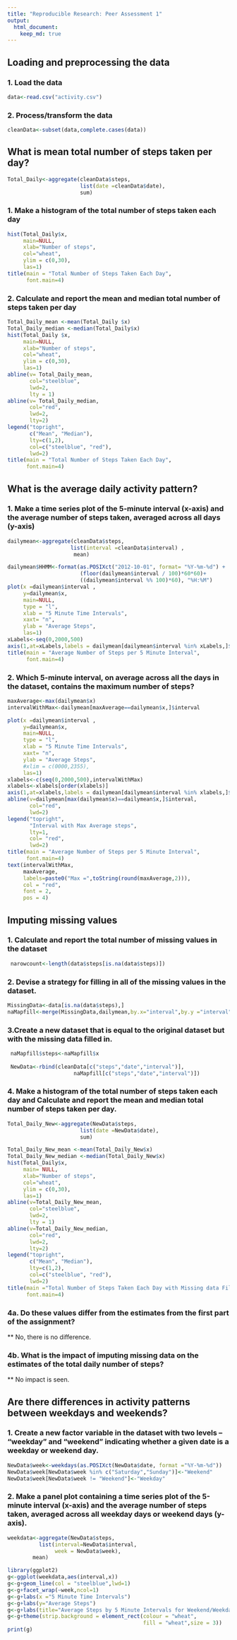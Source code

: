 ```yaml
---
title: "Reproducible Research: Peer Assessment 1"
output: 
  html_document:
    keep_md: true
---
```



## Loading and preprocessing the data

### 1. Load the data
```r
data<-read.csv("activity.csv")
```

### 2. Process/transform the data 
```r
cleanData<-subset(data,complete.cases(data))
```

## What is mean total number of steps taken per day?
```r
Total_Daily<-aggregate(cleanData$steps,
                       list(date =cleanData$date),
                       sum)
```
### 1. Make a histogram of the total number of steps taken each day
```r
hist(Total_Daily$x,
     main=NULL,
     xlab="Number of steps",
     col="wheat",
     ylim = c(0,30),
     las=1)
title(main = "Total Number of Steps Taken Each Day",
      font.main=4)
```

### 2. Calculate and report the mean and median total number of steps taken per day
``` r
Total_Daily_mean <-mean(Total_Daily $x)
Total_Daily_median <-median(Total_Daily$x)
hist(Total_Daily $x,
     main=NULL,
     xlab="Number of steps",
     col="wheat",
     ylim = c(0,30),
     las=1)
abline(v= Total_Daily_mean,
       col="steelblue",
       lwd=2,
       lty = 1)
abline(v= Total_Daily_median,
       col="red",
       lwd=2,
       lty=2)
legend("topright",
       c("Mean", "Median"), 
       lty=c(1,2), 
       col=c("steelblue", "red"), 
       lwd=2)
title(main = "Total Number of Steps Taken Each Day",
      font.main=4)
```

## What is the average daily activity pattern?
### 1. Make a time series plot of the 5-minute interval (x-axis) and the average number of steps taken, averaged across all days (y-axis)

```r
dailymean<-aggregate(cleanData$steps,
                    list(interval =cleanData$interval) ,
                     mean)

dailymean$HHMM<-format(as.POSIXct("2012-10-01", format= "%Y-%m-%d") +
                       (floor(dailymean$interval / 100)*60*60)+
                       ((dailymean$interval %% 100)*60), "%H:%M")
plot(x =dailymean$interval ,
     y=dailymean$x, 
     main=NULL,
     type = "l",
     xlab = "5 Minute Time Intervals",
     xaxt= "n",
     ylab = "Average Steps",
     las=1)
xLabels<-seq(0,2000,500)
axis(1,at=xLabels,labels = dailymean[dailymean$interval %in% xLabels,]$HHMM)
title(main = "Average Number of Steps per 5 Minute Interval",
      font.main=4)

```

### 2. Which 5-minute interval, on average across all the days in the dataset, contains the maximum number of steps?

```r
maxAverage<-max(dailymean$x)
intervalWithMax<-dailymean[maxAverage==dailymean$x,]$interval

plot(x =dailymean$interval ,
     y=dailymean$x, 
     main=NULL,
     type = "l",
     xlab = "5 Minute Time Intervals",
     xaxt= "n",
     ylab = "Average Steps",
     #xlim = c(0000,2355),
     las=1)
xlabels<-c(seq(0,2000,500),intervalWithMax)
xlabels<-xlabels[order(xlabels)]
axis(1,at=xlabels,labels = dailymean[dailymean$interval %in% xlabels,]$HHMM)
abline(v=dailymean[max(dailymean$x)==dailymean$x,]$interval,
       col="red",
       lwd=2)
legend("topright",
       "Interval with Max Average steps", 
       lty=1, 
       col= "red",
       lwd=2)
title(main = "Average Number of Steps per 5 Minute Interval",
      font.main=4)
text(intervalWithMax,
     maxAverage,
     labels=paste0("Max =",toString(round(maxAverage,2))),
     col = "red",
     font = 2,
     pos = 4)
```


## Imputing missing values
### 1. Calculate and report the total number of missing values in the dataset 

```r
 narowcount<-length(data$steps[is.na(data$steps)])
```
### 2. Devise a strategy for filling in all of the missing values in the dataset. 

```r
MissingData<-data[is.na(data$steps),]
naMapfill<-merge(MissingData,dailymean,by.x="interval",by.y ="interval")
```

### 3.Create a new dataset that is equal to the original dataset but with the missing data filled in.

```r
 naMapfill$steps<-naMapfill$x
 
 NewData<-rbind(cleanData[c("steps","date","interval")],
                     naMapfill[c("steps","date","interval")])
```

### 4. Make a histogram of the total number of steps taken each day and Calculate and report the mean and median total number of steps taken per day. 
``` r
Total_Daily_New<-aggregate(NewData$steps,
                       list(date =NewData$date),
                       sum)

Total_Daily_New_mean <-mean(Total_Daily_New$x)
Total_Daily_New_median <-median(Total_Daily_New$x)
hist(Total_Daily$x,
     main= NULL,
     xlab="Number of steps",
     col="wheat",
     ylim = c(0,30),
     las=1)
abline(v=Total_Daily_New_mean,
       col="steelblue",
       lwd=2,
       lty = 1)
abline(v=Total_Daily_New_median,
       col="red",
       lwd=2,
       lty=2)
legend("topright",
       c("Mean", "Median"), 
       lty=c(1,2), 
       col=c("steelblue", "red"), 
       lwd=2)
title(main ="Total Number of Steps Taken Each Day with Missing data Filled In",
      font.main=4)

```

### 4a. Do these values differ from the estimates from the first part of the assignment? 
** No, there is no difference.

### 4b. What is the impact of imputing missing data on the estimates of the total daily number of steps?
** No impact is seen.

## Are there differences in activity patterns between weekdays and weekends?

### 1. Create a new factor variable in the dataset with two levels -- "weekday" and "weekend" indicating whether a given date is a weekday or weekend day.

```r
NewData$week<-weekdays(as.POSIXct(NewData$date, format ="%Y-%m-%d"))
NewData$week[NewData$week %in% c("Saturday","Sunday")]<-"Weekend"
NewData$week[NewData$week != "Weekend"]<-"Weekday"
```

### 2. Make a panel plot containing a time series plot of the 5-minute interval (x-axis) and the average number of steps taken, averaged across all weekday days or weekend days (y-axis). 
```r
weekdata<-aggregate(NewData$steps,
          list(interval=NewData$interval,
               week = NewData$week),
        mean)
```


```r
library(ggplot2)
g<-ggplot(weekdata,aes(interval,x))
g<-g+geom_line(col = "steelblue",lwd=1) 
g<-g+facet_wrap(~week,ncol=1)
g<-g+labs(x ="5 Minute Time Intervals")
g<-g+labs(y="Average Steps")
g<-g+labs(title="Average Steps by 5 Minute Intervals for Weekend/Weekday", font=4)
g<-g+theme(strip.background = element_rect(colour = "wheat",
                                           fill = "wheat",size = 3))
print(g)
```
